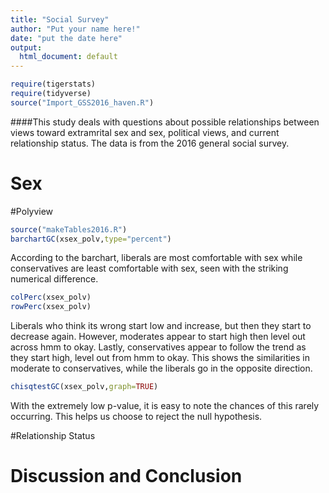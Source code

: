 ---
title: "Social Survey"
author: "Put your name here!"
date: "put the date here"
output:
  html_document: default
---

```{r include=FALSE,echo=FALSE}
require(tigerstats)
require(tidyverse)
source("Import_GSS2016_haven.R")
```
<!-- We recommend you use git branches -- create a separate branch for each major section i.e. Introduction, Methods, Results, Inferential Results, and Discussion and Conclusions - leave the YAML block untouched until the final merge where you put in your own name !-->


<!--In this section you explain what you are trying to show.  Where did the data come from?  What is the research or other question you are trying to answer?!-->   

####This study deals with questions about possible relationships between views toward extramrital sex and sex, political views, and current relationship status. The data is from the 2016 general social survey.




# Sex

<!--Decide on your methods:  use "variable analysis" or other appropriate descriptors.  Make sure to choose at least one graphical method and at least one numerical method.!-->

  
  
#Polyview

<!--Divide this section into two sub-sections:  One for your descriptive  results and one for your inferential results.!-->

```{r}
source("makeTables2016.R")
barchartGC(xsex_polv,type="percent")
```
    
According to the barchart, liberals are most comfortable with sex while conservatives are least comfortable with sex, seen with the striking numerical difference. 

```{r}
colPerc(xsex_polv)
rowPerc(xsex_polv)
```
  
  Liberals who think its wrong start low and increase, but then they start to decrease again. However, moderates appear to start high then level out across hmm to okay. Lastly, conservatives appear to follow the trend as they start high, level out from hmm to okay. This shows the similarities in moderate to conservatives, while the liberals go in the opposite direction.

```{r}
chisqtestGC(xsex_polv,graph=TRUE)
``` 
   
  With the extremely low p-value, it is easy to note the chances of this rarely occurring. This helps us  choose to reject the null hypothesis.  
  
  
#Relationship Status




# Discussion and Conclusion

<!--Discussion and conclusion here.  If you found a relationship be sure to consider whether the relationship occurs because one of the variables causes the other, or whether they perhasps are related for some other reason.  Watch the chapter 6 videos from the GeorgeTown videos collection.!-->
